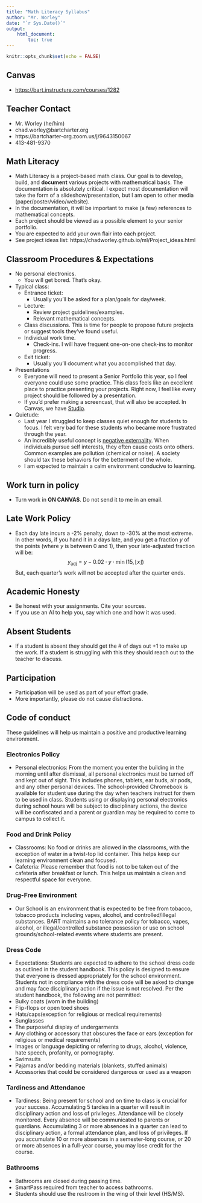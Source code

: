 ```yaml
---
title: "Math Literacy Syllabus"
author: "Mr. Worley"
date: "`r Sys.Date()`"
output: 
    html_document:
        toc: true
---
```


```r
knitr::opts_chunk$set(echo = FALSE)
```

## Canvas

* [https://bart.instructure.com/courses/1282](https://bart.instructure.com/courses/1282)

## Teacher Contact

* Mr. Worley (he/him)
* chad.worley@bartcharter.org
* https://bartcharter-org.zoom.us/j/9643150067
* 413-481-9370

## Math Literacy

* Math Literacy is a project-based math class. Our goal is to develop, build, and **document** various projects with mathematical basis. The documentation is absolutely critical. I expect most documentation will take the form of a slideshow/presentation, but I am open to other media (paper/poster/video/website).
* In the documentation, it will be important to make (a few) references to mathematical concepts.
* Each project should be viewed as a possible element to your senior portfolio.
* You are expected to add your own flair into each project.
* See project ideas list: https://chadworley.github.io/ml/Project_ideas.html

## Classroom Procedures & Expectations

* No personal electronics.
    * You will get bored. That's okay.
* Typical class:
    * Entrance ticket:
        * Usually you'll be asked for a plan/goals for day/week.
    * Lecture:
        * Review project guidelines/examples.
        * Relevant mathematical concepts.
    * Class discussions. This is time for people to propose future projects or suggest tools they've found useful.
    * Individual work time.
        * Check-ins. I will have frequent one-on-one check-ins to monitor progress.
    * Exit ticket: 
        * Usually you'll document what you accomplished that day.
* Presentations
    * Everyone will need to present a Senior Portfolio this year, so I feel everyone could use some practice. This class feels like an excellent place to practice presenting your projects. Right now, I feel like every project should be followed by a presentation.
    * If you'd prefer making a screencast, that will also be accepted. In Canvas, we have [Studio](https://bart.instructure.com/courses/1282/external_tools/65).
* Quietude:
    * Last year I struggled to keep classes quiet enough for students to focus. I felt very bad for these students who became more frustrated through the year.
    * An incredibly useful concept is [negative externality](https://en.wikipedia.org/wiki/Externality). When individuals pursue self interests, they often cause costs onto others. Common examples are pollution (chemical or noise). A society should tax these behaviors for the betterment of the whole.
    * I am expected to maintain a calm environment conducive to learning.

## Work turn in policy

* Turn work in **ON CANVAS**. Do not send it to me in an email.

## Late Work Policy

* Each day late incurs a -2% penalty, down to -30% at the most extreme. In other words, if you hand it in $x$ days late, and you get a fraction $y$ of the points (where $y$ is between 0 and 1), then your late-adjusted fraction will be:
$$y_{\mathrm{adj}} = y-0.02 \cdot y\cdot \min(15,\,\lfloor x \rfloor)$$
But, each quarter's work will not be accepted after the quarter ends.

## Academic Honesty

* Be honest with your assignments. Cite your sources.
* If you use an AI to help you, say which one and how it was used.

## Absent Students

* If a student is absent they should get the # of days out +1 to make up the work. If a student is struggling with this they should reach out to the teacher to discuss.

## Participation

* Participation will be used as part of your effort grade.
* More importantly, please do not cause distractions.

## Code of conduct

These guidelines will help us maintain a positive and productive learning environment.

### Electronics Policy

* Personal electronics: From the moment you enter the building in the morning until after dismissal, all personal electronics must be turned off and kept out of sight. This includes phones, tablets, ear buds, air pods, and any other personal devices. The school-provided Chromebook is available for student use during the day when teachers instruct for them to be used in class. Students using or displaying personal electronics during school hours will be subject to disciplinary actions, the device will be confiscated and a parent or guardian may be required to come to campus to collect it.

### Food and Drink Policy

* Classrooms: No food or drinks are allowed in the classrooms, with the exception of water in a twist-top lid container. This helps keep our learning environment clean and focused.
* Cafeteria: Please remember that food is not to be taken out of the cafeteria after breakfast or lunch. This helps us maintain a clean and respectful space for everyone.

### Drug-Free Environment

* Our School is an environment that is expected to be free from tobacco, tobacco  products including vapes, alcohol, and controlled/illegal substances. BART maintains a no tolerance policy for tobacco, vapes, alcohol, or illegal/controlled substance possession or  use on school grounds/school-related  events where students are  present.

### Dress Code

* Expectations: Students are expected to adhere to the school dress code as outlined in the student handbook. This policy is designed to ensure that everyone is dressed appropriately for the school environment. Students not in compliance with the dress code will be asked to change and may face disciplinary action if the issue is not resolved. Per the student handbook, the following are not permitted:
* Bulky coats (worn in the building)
* Flip-flops or open toed shoes 
* Hats/caps(exception for religious or medical requirements)
* Sunglasses 
* The purposeful display of undergarments
* Any clothing or accessory that obscures the face or ears (exception for religious or medical requirements)
* Images or language depicting or referring to drugs, alcohol, violence, hate speech, profanity, or pornography. 
* Swimsuits 
* Pajamas and/or bedding materials (blankets, stuffed animals)
* Accessories that could be considered dangerous or used as a weapon

### Tardiness and Attendance

* Tardiness: Being present for school and on time to class is crucial for your success. Accumulating 5 tardies in a quarter will result in disciplinary action and loss of privileges. Attendance will be closely monitored. Every absence will be communicated to parents or guardians. Accumulating 3 or more absences in a quarter can lead to disciplinary action, a formal attendance plan, and loss of privileges. If you accumulate 10 or more absences in a semester-long course, or 20 or more absences in a full-year course, you may lose credit for the course. 

### Bathrooms

* Bathrooms are closed during passing time.
* SmartPass required from teacher to access bathrooms.
* Students should use the restroom in the wing of their level (HS/MS). 

